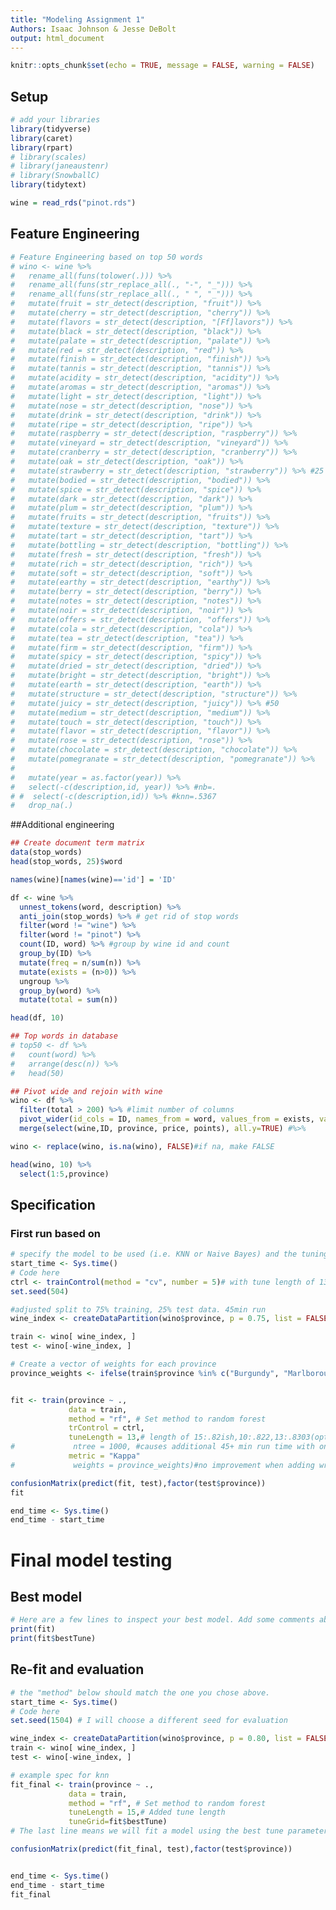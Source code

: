```yaml
---
title: "Modeling Assignment 1"
Authors: Isaac Johnson & Jesse DeBolt
output: html_document
---
```


```r
knitr::opts_chunk$set(echo = TRUE, message = FALSE, warning = FALSE)

```

## Setup

```r
# add your libraries
library(tidyverse)
library(caret)
library(rpart)
# library(scales)
# library(janeaustenr)
# library(SnowballC)
library(tidytext)

wine = read_rds("pinot.rds") 

```


## Feature Engineering
```r
# Feature Engineering based on top 50 words
# wino <- wine %>% 
#   rename_all(funs(tolower(.))) %>% 
#   rename_all(funs(str_replace_all(., "-", "_"))) %>% 
#   rename_all(funs(str_replace_all(., " ", "_"))) %>%
#   mutate(fruit = str_detect(description, "fruit")) %>% 
#   mutate(cherry = str_detect(description, "cherry")) %>%  
#   mutate(flavors = str_detect(description, "[Ff]lavors")) %>% 
#   mutate(black = str_detect(description, "black")) %>% 
#   mutate(palate = str_detect(description, "palate")) %>% 
#   mutate(red = str_detect(description, "red")) %>% 
#   mutate(finish = str_detect(description, "finish")) %>% 
#   mutate(tannis = str_detect(description, "tannis")) %>% 
#   mutate(acidity = str_detect(description, "acidity")) %>%
#   mutate(aromas = str_detect(description, "aromas")) %>%
#   mutate(light = str_detect(description, "light")) %>%
#   mutate(nose = str_detect(description, "nose")) %>% 
#   mutate(drink = str_detect(description, "drink")) %>% 
#   mutate(ripe = str_detect(description, "ripe")) %>%
#   mutate(raspberry = str_detect(description, "raspberry")) %>%
#   mutate(vineyard = str_detect(description, "vineyard")) %>%
#   mutate(cranberry = str_detect(description, "cranberry")) %>%
#   mutate(oak = str_detect(description, "oak")) %>%
#   mutate(strawberry = str_detect(description, "strawberry")) %>% #25
#   mutate(bodied = str_detect(description, "bodied")) %>%
#   mutate(spice = str_detect(description, "spice")) %>%
#   mutate(dark = str_detect(description, "dark")) %>%
#   mutate(plum = str_detect(description, "plum")) %>%
#   mutate(fruits = str_detect(description, "fruits")) %>% 
#   mutate(texture = str_detect(description, "texture")) %>%
#   mutate(tart = str_detect(description, "tart")) %>%
#   mutate(bottling = str_detect(description, "bottling")) %>%
#   mutate(fresh = str_detect(description, "fresh")) %>%
#   mutate(rich = str_detect(description, "rich")) %>%
#   mutate(soft = str_detect(description, "soft")) %>%
#   mutate(earthy = str_detect(description, "earthy")) %>%
#   mutate(berry = str_detect(description, "berry")) %>%
#   mutate(notes = str_detect(description, "notes")) %>% 
#   mutate(noir = str_detect(description, "noir")) %>%
#   mutate(offers = str_detect(description, "offers")) %>%
#   mutate(cola = str_detect(description, "cola")) %>%
#   mutate(tea = str_detect(description, "tea")) %>%
#   mutate(firm = str_detect(description, "firm")) %>%
#   mutate(spicy = str_detect(description, "spicy")) %>%
#   mutate(dried = str_detect(description, "dried")) %>%
#   mutate(bright = str_detect(description, "bright")) %>%
#   mutate(earth = str_detect(description, "earth")) %>%
#   mutate(structure = str_detect(description, "structure")) %>%
#   mutate(juicy = str_detect(description, "juicy")) %>% #50
#   mutate(medium = str_detect(description, "medium")) %>%
#   mutate(touch = str_detect(description, "touch")) %>%
#   mutate(flavor = str_detect(description, "flavor")) %>%
#   mutate(rose = str_detect(description, "rose")) %>%
#   mutate(chocolate = str_detect(description, "chocolate")) %>%
#   mutate(pomegranate = str_detect(description, "pomegranate")) %>%
#   
#   mutate(year = as.factor(year)) %>% 
#   select(-c(description,id, year)) %>% #nb=.
# #  select(-c(description,id)) %>% #knn=.5367
#   drop_na(.)

```


##Additional engineering
```r
## Create document term matrix
data(stop_words)
head(stop_words, 25)$word

names(wine)[names(wine)=='id'] = 'ID'

df <- wine %>%
  unnest_tokens(word, description) %>% 
  anti_join(stop_words) %>% # get rid of stop words
  filter(word != "wine") %>%
  filter(word != "pinot") %>%
  count(ID, word) %>% #group by wine id and count
  group_by(ID) %>% 
  mutate(freq = n/sum(n)) %>% 
  mutate(exists = (n>0)) %>% 
  ungroup %>% 
  group_by(word) %>% 
  mutate(total = sum(n))

head(df, 10)

## Top words in database
# top50 <- df %>% 
#   count(word) %>%
#   arrange(desc(n)) %>% 
#   head(50)

## Pivot wide and rejoin with wine
wino <- df %>% 
  filter(total > 200) %>% #limit number of columns 
  pivot_wider(id_cols = ID, names_from = word, values_from = exists, values_fill = list(exists=0)) %>% 
  merge(select(wine,ID, province, price, points), all.y=TRUE) #%>% 

wino <- replace(wino, is.na(wino), FALSE)#if na, make FALSE

head(wino, 10) %>% 
  select(1:5,province)

```


## Specification
### First run based on
```r
# specify the model to be used (i.e. KNN or Naive Bayes) and the tuning parameters used
start_time <- Sys.time()
# Code here
ctrl <- trainControl(method = "cv", number = 5)# with tune length of 13 this results .8318
set.seed(504) 

#adjusted split to 75% training, 25% test data. 45min run
wine_index <- createDataPartition(wino$province, p = 0.75, list = FALSE)

train <- wino[ wine_index, ]
test <- wino[-wine_index, ]

# Create a vector of weights for each province
province_weights <- ifelse(train$province %in% c("Burgundy", "Marlborough, Casablanca_Valley"), 5, 1)


fit <- train(province ~ .,
             data = train, 
             method = "rf", # Set method to random forest
             trControl = ctrl,
             tuneLength = 13,# length of 15:.82ish,10:.822,13:.8303(optimal) at 45mins)
#             ntree = 1000, #causes additional 45+ min run time with only increase of 0.001
             metric = "Kappa"
#             weights = province_weights)#no improvement when adding wrights

confusionMatrix(predict(fit, test),factor(test$province))
fit

end_time <- Sys.time()
end_time - start_time

```




# Final model testing
## Best model
```r
# Here are a few lines to inspect your best model. Add some comments about optimal hyperparameters.
print(fit)
print(fit$bestTune)

```


## Re-fit and evaluation
```r
# the "method" below should match the one you chose above. 
start_time <- Sys.time()
# Code here
set.seed(1504) # I will choose a different seed for evaluation

wine_index <- createDataPartition(wino$province, p = 0.80, list = FALSE)
train <- wino[ wine_index, ]
test <- wino[-wine_index, ]

# example spec for knn
fit_final <- train(province ~ .,
             data = train, 
             method = "rf", # Set method to random forest
             tuneLength = 15,# Added tune length 
             tuneGrid=fit$bestTune) 
# The last line means we will fit a model using the best tune parameters your CV found above.

confusionMatrix(predict(fit_final, test),factor(test$province))


end_time <- Sys.time()
end_time - start_time
fit_final
```

